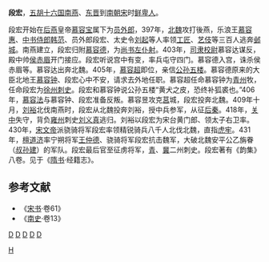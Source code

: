 {{for|西汉中尉段宏|殷宏}}
'''段宏'''，[[五胡十六国|五胡十六国]][[南燕_(十六國)|南燕]]、[[东晋|东晋]]到[[南朝宋|南朝宋]]时[[鲜卑人|鲜卑人]]。

段宏开始在[[后燕|后燕]]皇帝[[慕容宝|慕容宝]]属下为[[员外郎|员外郎]]，397年，[[北魏|北魏]]攻打後燕，乐浪王[[慕容惠|慕容惠]]、[[中书侍郎|中书侍郎]][[韩范|韩范]]、员外郎段宏、太史令[[刘起|刘起]]等人率领[[工匠|工匠]]、[[艺伎|艺伎]]等三百人逃奔[[邺城|邺城]]。南燕建立，段宏归附[[慕容德|慕容德]]，为[[尚书左仆射|尚书左仆射]]。403年，[[司隶校尉|司隶校尉]]慕容达谋反，殿中帅[[侯赤眉|侯赤眉]]开门接应。段宏听说宫中有变，率兵屯守四门。慕容德入宫，诛杀侯赤眉等。慕容达出奔北魏。405年，[[慕容超|慕容超]]即位，亲信[[公孙五楼|公孙五楼]]。慕容德原来的大臣北地王[[慕容钟|慕容钟]]、段宏心中不安，请求去外地任职。慕容超任命慕容钟为[[青州|青州]]牧，任命段宏为[[徐州_(南燕)|徐州]][[刺史|刺史]]。段宏和慕容钟说公孙五楼“黄犬之皮，恐终补狐裘也。”406年，[[慕容法|慕容法]]与慕容钟、段宏准备反叛。慕容昱攻克[[莒|莒]]城，段宏投奔北魏。409年十月，[[刘裕|刘裕]]北伐南燕时，段宏从北魏投奔刘裕，授中兵参军，从征[[后秦|后秦]]。418年，[[关中|关中]]失守，背负[[雍州_(后赵)|雍州]]刺史[[刘义真|刘义真]]逃归。刘裕以段宏为宋台黄门郎、领太子右卫率。430年，[[宋文帝|宋文帝]]派骁骑将军段宏率领精锐骑兵八千人北伐北魏，直指[[虎牢|虎牢]]。431年，[[檀道济|檀道济]]率宁朔将军[[王仲德|王仲德]]、骁骑将军段宏抗击魏军，大破北魏安平公乙旃眷（[[叔孙建|叔孙建]]）的军队。段宏最后官至征虏将军，[[青州_(東晉)|青]]、[[冀州_(山东省)|冀]]二州刺史。段宏著有《韵集》八卷。见于《[[隋书|隋书]]·经籍志》。

==参考文献==
* 《[[宋书|宋书]]·卷61》
* 《[[南史|南史]]·卷13》
[[分类:南燕官员|D]]
[[分类:北魏官员|D]]
[[分类:东晋官员|D]]
[[分类:刘宋官员|D]]
[[Category:段姓|H]]
[[分类:尚书左仆射|D]]